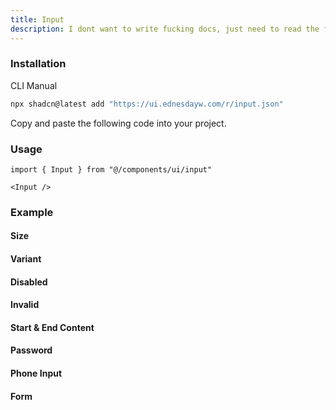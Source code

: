 ```yaml
---
title: Input
description: I dont want to write fucking docs, just need to read the fucking source code :P
---
```


### Installation
<Tabs defaultValue="cli">

<TabsList>
  <TabsTrigger value="cli">CLI</TabsTrigger>
  <TabsTrigger value="manual">Manual</TabsTrigger>
</TabsList>

<TabsContent value="cli">

```bash
npx shadcn@latest add "https://ui.ednesdayw.com/r/input.json"
```

</TabsContent>

<TabsContent value="manual">

<Steps>

<Step>Copy and paste the following code into your project.</Step>

<ComponentSource name="input" />

</Steps>

</TabsContent>

</Tabs>

### Usage

```tsx
import { Input } from "@/components/ui/input"

<Input />
```

### Example

#### Size
<ComponentPreview name="input-size-demo" />

#### Variant
<ComponentPreview name="input-variant-demo" />

#### Disabled
<ComponentPreview name="input-disabled-demo" />

#### Invalid
<ComponentPreview name="input-invalid-demo" />

#### Start & End Content
<ComponentPreview name="input-start-end-content-demo" />

#### Password
<ComponentPreview name="input-password-demo" />

#### Phone Input
<ComponentPreview name="input-phone-input-demo" />

#### Form
<ComponentPreview name="input-form-demo" />
